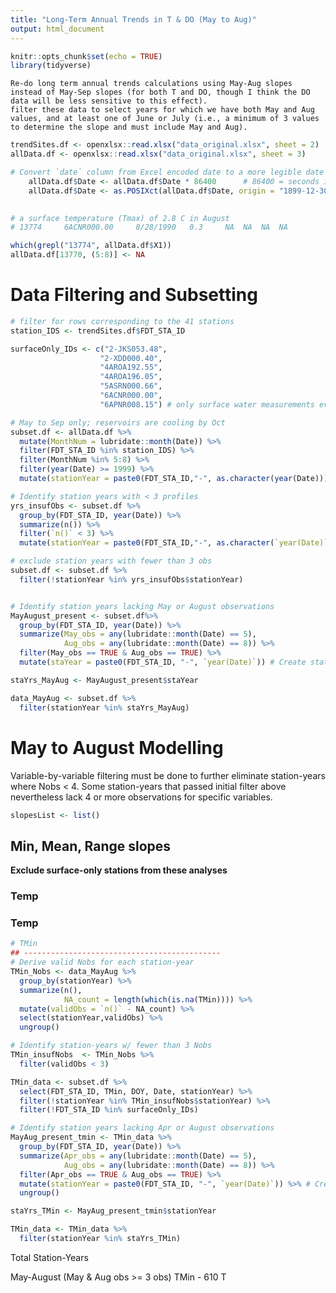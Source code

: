 ```yaml
---
title: "Long-Term Annual Trends in T & DO (May to Aug)"
output: html_document
---
```


```r
knitr::opts_chunk$set(echo = TRUE)
library(tidyverse)
```

    Re-do long term annual trends calculations using May-Aug slopes instead of May-Sep slopes (for both T and DO, though I think the DO data will be less sensitive to this effect).
    filter these data to select years for which we have both May and Aug values, and at least one of June or July (i.e., a minimum of 3 values to determine the slope and must include May and Aug).  
    
```r
trendSites.df <- openxlsx::read.xlsx("data_original.xlsx", sheet = 2)
allData.df <- openxlsx::read.xlsx("data_original.xlsx", sheet = 3)

# Convert `date` column from Excel encoded date to a more legible date format. Otherwise date shows as numeric value, e.g. '44230'.
    allData.df$Date <- allData.df$Date * 86400      # 86400 = seconds in a day.
    allData.df$Date <- as.POSIXct(allData.df$Date, origin = "1899-12-30", tz = "UTC")
    
```

```r
# a surface temperature (Tmax) of 2.8 C in August
# 13774 	6ACNR000.00 	8/28/1990 	0.3 	NA 	NA 	NA 	NA

which(grepl("13774", allData.df$X1))
allData.df[13770, (5:8)] <- NA

```
# Data Filtering and Subsetting

```r
# filter for rows corresponding to the 41 stations
station_IDS <- trendSites.df$FDT_STA_ID

surfaceOnly_IDs <- c("2-JKS053.48",
                    "2-XDD000.40",
                    "4AROA192.55",
                    "4AROA196.05",
                    "5ASRN000.66",
                    "6ACNR000.00",
                    "6APNR008.15") # only surface water measurements ever taken

# May to Sep only; reservoirs are cooling by Oct
subset.df <- allData.df %>%
  mutate(MonthNum = lubridate::month(Date)) %>%  
  filter(FDT_STA_ID %in% station_IDS) %>%
  filter(MonthNum %in% 5:8) %>%
  filter(year(Date) >= 1999) %>%
  mutate(stationYear = paste0(FDT_STA_ID,"-", as.character(year(Date))))

# Identify station years with < 3 profiles
yrs_insufObs <- subset.df %>%
  group_by(FDT_STA_ID, year(Date)) %>%
  summarize(n()) %>%
  filter(`n()` < 3) %>%
  mutate(stationYear = paste0(FDT_STA_ID,"-", as.character(`year(Date)`)))

# exclude station years with fewer than 3 obs
subset.df <- subset.df %>%
  filter(!stationYear %in% yrs_insufObs$stationYear)


# Identify station years lacking May or August observations
MayAugust_present <- subset.df%>%
  group_by(FDT_STA_ID, year(Date)) %>%
  summarize(May_obs = any(lubridate::month(Date) == 5),
            Aug_obs = any(lubridate::month(Date) == 8)) %>%
  filter(May_obs == TRUE & Aug_obs == TRUE) %>%
  mutate(staYear = paste0(FDT_STA_ID, "-", `year(Date)`)) # Create station-year field to facilitate filtering

staYrs_MayAug <- MayAugust_present$staYear

data_MayAug <- subset.df %>%
  filter(stationYear %in% staYrs_MayAug)

```


# May to August Modelling

Variable-by-variable filtering must be done to further eliminate station-years where Nobs < 4. Some station-years that passed initial filter above nevertheless lack 4 or more observations for specific variables.

```r
slopesList <- list()

```

## Min, Mean, Range slopes

**Exclude surface-only stations from these analyses** 

### Temp

### Temp

```r
# TMin
## --------------------------------------------
# Derive valid Nobs for each station-year
TMin_Nobs <- data_MayAug %>%
  group_by(stationYear) %>%
  summarize(n(),
            NA_count = length(which(is.na(TMin)))) %>%
  mutate(validObs = `n()` - NA_count) %>%
  select(stationYear,validObs) %>%
  ungroup()

# Identify station-years w/ fewer than 3 Nobs
TMin_insufNobs  <- TMin_Nobs %>%
  filter(validObs < 3)

TMin_data <- subset.df %>%
  select(FDT_STA_ID, TMin, DOY, Date, stationYear) %>%
  filter(!stationYear %in% TMin_insufNobs$stationYear) %>%
  filter(!FDT_STA_ID %in% surfaceOnly_IDs)

# Identify station years lacking Apr or August observations
MayAug_present_tmin <- TMin_data %>%
  group_by(FDT_STA_ID, year(Date)) %>%
  summarize(Apr_obs = any(lubridate::month(Date) == 5),
            Aug_obs = any(lubridate::month(Date) == 8)) %>%
  filter(Apr_obs == TRUE & Aug_obs == TRUE) %>%
  mutate(stationYear = paste0(FDT_STA_ID, "-", `year(Date)`)) %>% # Create station-year field to facilitate filtering
  ungroup()

staYrs_TMin <- MayAug_present_tmin$stationYear

TMin_data <- TMin_data %>%
  filter(stationYear %in% staYrs_TMin)

```


Total Station-Years

May-August  (May & Aug obs >= 3 obs)
TMin - 610
T
